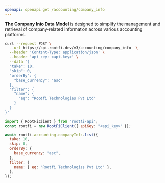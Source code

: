 ```yaml
---
openapi: openapi get /accounting/company_info
---
```


**The Company Info Data Model** is designed to simplify the management and retrieval of company-related information across various accounting platforms.

<RequestExample>

```bash cURL
curl --request POST \
  --url https://api.rootfi.dev/v3/accounting/company_info  \
  --header 'Content-Type: application/json' \
  --header 'api_key: <api-key>' \
  --data '{
  "take": 10,
  "skip": 0,
  "orderBy": {
    "base_currency": "asc"
  },
  "filter": {
    "name": {
      "eq": "Rootfi Technologies Pvt Ltd"
    }
  }
}'
```

```javascript NodeJS
import { RootFiClient } from "rootfi-api";
const rootfi = new RootFiClient({ apiKey: "<api_key>" });

await rootfi.accounting.companyInfo.list({
  take: 10,
  skip: 0,
  orderBy: {
    base_currency: "asc",
  },
  filter: {
    name: { eq: "Rootfi Technologies Pvt Ltd" },
  },
});
```

</RequestExample>
